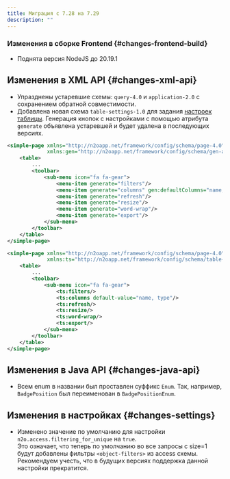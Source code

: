 ```yaml
---
title: Миграция с 7.28 на 7.29
description: ""
---
```


### Изменения в сборке Frontend {#changes-frontend-build}

- Поднята версия NodeJS до 20.19.1

## Изменения в XML API {#changes-xml-api}

- Упразднены устаревшие схемы: `query-4.0` и `application-2.0` с сохранением обратной совместимости.
- Добавлена новая схема `table-settings-1.0` для задания [настроек таблицы](../manual/components#table-settings).
Генерация кнопок с настройками с помощью атрибута `generate` объявлена устаревшей и будет удалена в последующих версиях.

```xml title="Пример, как работало в версии 7.28 и ниже"
<simple-page xmlns="http://n2oapp.net/framework/config/schema/page-4.0"
             xmlns:gen="http://n2oapp.net/framework/config/schema/gen-attr">
    <table>
        ...
        <toolbar>
            <sub-menu icon="fa fa-gear">
                <menu-item generate="filters"/>
                <menu-item generate="columns" gen:defaultColumns="name, type"/>
                <menu-item generate="refresh"/>
                <menu-item generate="resize"/>
                <menu-item generate="word-wrap"/>
                <menu-item generate="export"/>
            </sub-menu>
        </toolbar>
    </table>
</simple-page>
```

```xml title="Пример, как работает в версии 7.29"
<simple-page xmlns="http://n2oapp.net/framework/config/schema/page-4.0"
             xmlns:ts="http://n2oapp.net/framework/config/schema/table-settings-1.0">
    <table>
        ...
        <toolbar>
            <sub-menu icon="fa fa-gear">
                <ts:filters/>
                <ts:columns default-value="name, type"/>
                <ts:refresh/>
                <ts:resize/>
                <ts:word-wrap/>
                <ts:export/>
            </sub-menu>
        </toolbar>
    </table>
</simple-page>
```

## Изменения в Java API {#changes-java-api}

- Всем enum в названии был проставлен суффикс `Enum`.
Так, например, `BadgePosition` был переименован в `BadgePositionEnum`.

## Изменения в настройках {#changes-settings}

- Изменено значение по умолчанию для настройки `n2o.access.filtering_for_unique` на `true`.<br/>
Это означает, что теперь по умолчанию во все запросы с size=1 будут добавлены фильтры `<object-filters>` из access схемы.
Рекомендуем учесть, что в будущих версиях поддержка данной настройки прекратится.

